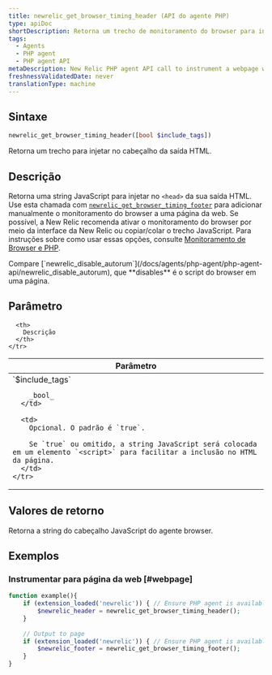 ```yaml
---
title: newrelic_get_browser_timing_header (API do agente PHP)
type: apiDoc
shortDescription: Retorna um trecho de monitoramento do browser para injetar no cabeçalho da sua saída HTML.
tags:
  - Agents
  - PHP agent
  - PHP agent API
metaDescription: New Relic PHP agent API call to instrument a webpage with New Relic. Pair with newrelic_get_browser_timing_footer.
freshnessValidatedDate: never
translationType: machine
---
```


## Sintaxe

```php
newrelic_get_browser_timing_header([bool $include_tags])
```

Retorna um trecho <InlinePopover type="browser"/>para injetar no cabeçalho da saída HTML.

## Descrição

Retorna uma string JavaScript para injetar no `<head>` da sua saída HTML. Use esta chamada com [`newrelic_get_browser_timing_footer`](/docs/agents/php-agent/php-agent-api/newrelic_get_browser_timing_footer) para adicionar manualmente o monitoramento do browser a uma página da web. Se possível, a New Relic recomenda ativar o monitoramento do browser por meio da interface da New Relic ou copiar/colar o trecho JavaScript. Para instruções sobre como usar essas opções, consulte [Monitoramento de Browser e PHP](/docs/agents/php-agent/features/page-load-timing-php).

<Callout variant="tip">
  Compare [`newrelic_disable_autorum`](/docs/agents/php-agent/php-agent-api/newrelic_disable_autorum), que <DNT>**disables**</DNT> é o script do browser em uma página.
</Callout>

## Parâmetro

<table>
  <thead>
    <tr>
      <th width="25%">
        Parâmetro
      </th>

      <th>
        Descrição
      </th>
    </tr>
  </thead>

  <tbody>
    <tr>
      <td>
        `$include_tags`

        _bool_
      </td>

      <td>
        Opcional. O padrão é `true`.

        Se `true` ou omitido, a string JavaScript será colocada em um elemento `<script>` para facilitar a inclusão no HTML da página.
      </td>
    </tr>
  </tbody>
</table>

## Valores de retorno

Retorna a string do cabeçalho JavaScript do agente browser.

## Exemplos

### Instrumentar para página da web [#webpage]

```php
function example(){
    if (extension_loaded('newrelic')) { // Ensure PHP agent is available
        $newrelic_header = newrelic_get_browser_timing_header();
    }
    
    // Output to page
    if (extension_loaded('newrelic')) { // Ensure PHP agent is available
        $newrelic_footer = newrelic_get_browser_timing_footer();
    }
}
```
